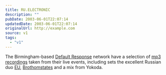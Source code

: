 ```yaml
---
title: RU.ELECTRONIC
description: ""
pubDate: 2003-06-01T22:07:14
updatedDate: 2003-06-01T22:07:14
originalUrl: http://example.com
source: v1
tags:
  - "v1"
---
```


The Birmingham-based [Default Response][1] network have a selection of [mp3 recordings][2] taken from their live events, including sets the excellent Russian duo [EU][3], [Brothomstates][4] and a mix from Yokoda.

[1]: http://www.defaultresponse.com/
[2]: http://www.defaultresponse.com/audio/ "Default Response: Latest Audio . Audio Archive"
[3]: http://www.defaultresponse.com/artists/full.php?id=23 "Default Response: EU"
[4]: http://www.defaultresponse.com/artists/full.php?id=7 "Default Response: Brothomstates"
